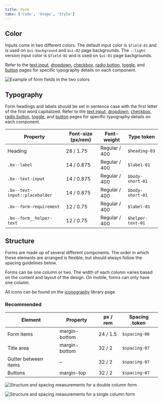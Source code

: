 ```yaml
---
title: Form
tabs: ['Code', 'Usage', 'Style']
---
```


## Color

Inputs come in two different colors. The default input color is `$field-01` and is used on `$ui-background` and `$ui-02` page backgrounds. The `--light` version input color is `$field-02` and is used on `$ui-01` page backgrounds.

Refer to the [text input](/components/text-input), [dropdown](/components/dropdown), [checkbox](/components/checkbox), [radio button](/components/radio-button), [toggle](/component/toggle), and [button](/component/button) pages for specific typography details on each component.

<ImageComponent fixed="default" caption="Example of light fields with $field-02 (left) and the default version with $field-01 (right)">

![Example of form fields in the two colors](images/form-style-3.png)

</ImageComponent>

## Typography

Form headings and labels should be set in sentence case with the first letter of the first word capitalized. Refer to the [text input](/components/text-input), [dropdown](/components/dropdown), [checkbox](/components/checkbox), [radio button](/components/radio-button), [toggle](/component/toggle), and [button](/component/button) pages for specific typography details on each component.

| Property                       | Font-size (px/rem) | Font-weight     | Type token          |
| ------------------------------ | ------------------ | --------------- | ------------------- |
| Heading                        | 28 / 1.75          | Regular / 400   | `$heading-03`       |
| `.bx--label`                   | 14 / 0.875         | Regular / 400   | `$label-01`         |
| `.bx--text-input`              | 14 / 0.875         | Regular / 400   | `$body-short-01`    |
| `.bx--text-input::placeholder` | 14 / 0.875         | Regular / 400   | `$body-short-01`    |
| `.bx--form-requirement`        | 12 / 0.75          | Regular / 400   | `$label-01`         |
| `.bx--form__helper-text`       | 12 / 0.75          | Regular / 400   | `$helper-text-01` |

## Structure

Forms are made up of several different components. The order in which these elements are arranged is flexible, but should always follow the spacing guidelines below.

Forms can be one column or two. The width of each column varies based on the content and layout of the design. On mobile, forms can only have one column.

All icons can be found on the [iconography](/guidelines/iconography/library) library page.

### Recommended

| Element        | Property      | px / rem  | Spacing token |
| -------------------- | ------------- | --------- | ------------- |
| Form items           | margin-bottom | 24 / 1.5  | `$spacing-06` |
| Title area           | margin-bottom | 32 / 2    | `$spacing-07` |
| Gutter between items | –             | 32 / 2    | `$spacing-07` |
| Buttons              | margin-top    | 32 / 2    | `$spacing-07` |

<ImageComponent fixed="large" caption="Structure and spacing measurements for a double column form | px / rem">

![Structure and spacing measurements for a double column form ](images/form-style-2.png)

</ImageComponent>

<ImageComponent fixed="large" caption="Structure and spacing measurements for a single column form | px / rem">

![Structure and spacing measurements for a single column form](images/form-style-1.png)

</ImageComponent>
